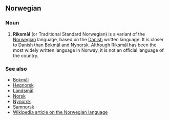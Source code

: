 ==Norwegian==
===Noun===
#'''Riksmål''' (or Traditional Standard Norwegian) is a variant of the [[Norwegian]] language, based on the [[Danish]] written language. It is closer to Danish than [[Bokmål]] and [[Nynorsk]]. Although Riksmål has been the most widely written language in Norway, it is not an official language of the country.
===See also===
*[[Bokmål]]
*[[Høgnorsk]]
*[[Landsmål]]
*[[Norsk]]
*[[Nynorsk]]
*[[Samnorsk]]
*[[w:Norwegian language|Wikipedia article on the Norwegian language]]
